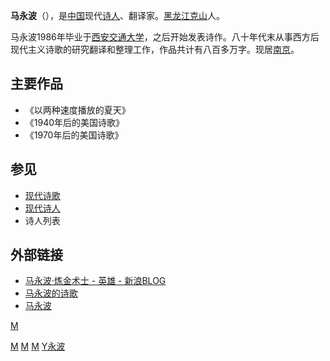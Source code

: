 '''马永波'''（{{bd|1964年|catIdx=Ma,马}}），是[[中国|中国]]现代[[诗人|诗人]]、翻译家。[[黑龙江省|黑龙江]][[克山县|克山]]人。

马永波1986年毕业于[[西安交通大学|西安交通大学]]，之后开始发表诗作。八十年代末从事西方后现代主义诗歌的研究翻译和整理工作，作品共计有八百多万字。现居[[南京|南京]]。

==主要作品==
*《以两种速度播放的夏天》
*《1940年后的美国诗歌》
*《1970年后的美国诗歌》

==参见==
*[[现代诗歌|现代诗歌]]
*[[现代诗人|现代诗人]]
*诗人列表

==外部链接==
{{wikisource}}
*[http://blog.sina.com.cn/u/1490186497 马永波·炼金术士 - 英雄 - 新浪BLOG]
*[https://web.archive.org/web/20070311001923/http://www.hoodong.com/wiki/200000681788 马永波的诗歌]
*[https://web.archive.org/web/20070311040851/http://sgdq.ifastnet.com/mayongbo.htm 马永波]

{{China-bio-stub}}

[[category:中國新詩作家|M]]
[[Category:中国翻译家|M]]
[[Category:西安交通大学校友|M]]
[[Category:克山人|M]]
[[Category:马姓|Y永波]]